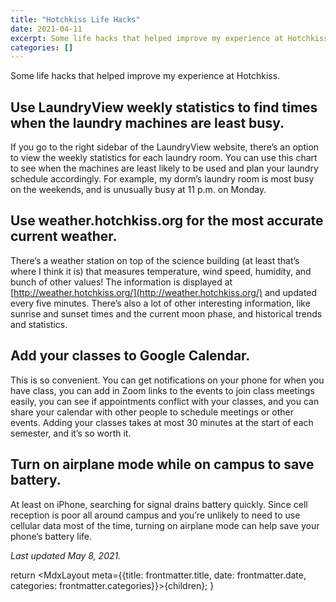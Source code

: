 ```yaml
---
title: "Hotchkiss Life Hacks"
date: 2021-04-11
excerpt: Some life hacks that helped improve my experience at Hotchkiss.
categories: []
---
```


Some life hacks that helped improve my experience at Hotchkiss.

Use LaundryView weekly statistics to find times when the laundry machines are least busy.
-----------------------------------------------------------------------------------------

If you go to the right sidebar of the LaundryView website, there’s an option to view the weekly statistics for each laundry room. You can use this chart to see when the machines are least likely to be used and plan your laundry schedule accordingly. For example, my dorm’s laundry room is most busy on the weekends, and is unusually busy at 11 p.m. on Monday.

Use weather.hotchkiss.org for the most accurate current weather.
----------------------------------------------------------------

There’s a weather station on top of the science building (at least that’s where I think it is) that measures temperature, wind speed, humidity, and bunch of other values! The information is displayed at [http://weather.hotchkiss.org/](http://weather.hotchkiss.org/) and updated every five minutes. There’s also a lot of other interesting information, like sunrise and sunset times and the current moon phase, and historical trends and statistics.

Add your classes to Google Calendar.
------------------------------------

This is so convenient. You can get notifications on your phone for when you have class, you can add in Zoom links to the events to join class meetings easily, you can see if appointments conflict with your classes, and you can share your calendar with other people to schedule meetings or other events. Adding your classes takes at most 30 minutes at the start of each semester, and it’s so worth it.

Turn on airplane mode while on campus to save battery.
------------------------------------------------------

At least on iPhone, searching for signal drains battery quickly. Since cell reception is poor all around campus and you’re unlikely to need to use cellular data most of the time, turning on airplane mode can help save your phone’s battery life.

_Last updated May 8, 2021._


  return <MdxLayout meta={{title: frontmatter.title, date: frontmatter.date, categories: frontmatter.categories}}>{children}</MdxLayout>;
}